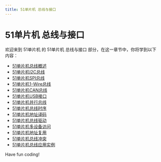 ```yaml
---
title: 51单片机 总线与接口
---
```


# 51单片机 总线与接口

欢迎来到 51单片机 的 51单片机 总线与接口 部分，在这一章节中，你将学到以下内容：

- [51单片机总线概述](./0-51-mcu-bus-overview.mdx)
- [51单片机I2C总线](./1-51-mcu-i2c-bus.mdx)
- [51单片机SPI总线](./2-51-mcu-spi-bus.mdx)
- [51单片机1-Wire总线](./3-51-mcu-1-wire-bus.mdx)
- [51单片机CAN总线](./4-51-mcu-can-bus.mdx)
- [51单片机USB接口](./5-51-mcu-usb-interface.mdx)
- [51单片机并行总线](./6-51-mcu-parallel-bus.mdx)
- [51单片机总线时序](./7-51-mcu-bus-timing.mdx)
- [51单片机地址译码](./8-51-mcu-address-decoding.mdx)
- [51单片机总线驱动](./9-51-mcu-bus-drive.mdx)
- [51单片机多设备访问](./10-51-mcu-multi-device-access.mdx)
- [51单片机地址复用](./11-51-mcu-address-multiplexing.mdx)
- [51单片机总线冲突](./12-51-mcu-bus-conflict.mdx)
- [51单片机总线应用实例](./13-51-mcu-bus-application-example.mdx)

Have fun coding!